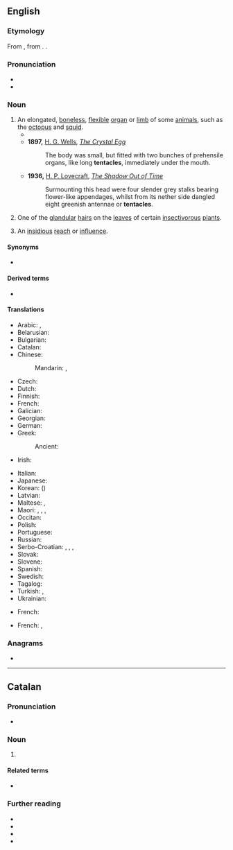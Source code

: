 ==English==
{{wikipedia}}

===Etymology===
From {{bor|en|NL.|tentāculum}}, from {{m|la|tentō}}. {{doublet|en|tentaculum}}.

===Pronunciation===
* {{IPA|en|/ˈtɛntəkəl/|/ˈtɛntɨkəl/}}
* {{audio|en|en-us-tentacle.ogg|Audio (US)}}

===Noun===
{{en-noun}}

# An elongated, [[boneless]], [[flexible]] [[organ]] or [[limb]] of some [[animal]]s, such as the [[octopus]] and [[squid]].
#* {{RQ:Verne Twenty Thousand Leagues|The “Devil Fish.”—Terrible Encounter.—Crushed to Death in the Arms of a Monster.—Ned Land saved by the Captain.—“Only Revenge”.|274|502|With one blow of the axe, Captain Nemo cut this formidable '''tentacle''', that slid wriggling down the ladder.}}
#* '''1897,''' [[s:Author:H._G._Wells|H. G. Wells]], ''[[s:The_Crystal_Egg|The Crystal Egg]]''
#*: The body was small, but fitted with two bunches of prehensile organs, like long '''tentacles''', immediately under the mouth.
#* '''1936,''' [[s:Author:Howard_Phillips_Lovecraft|H. P. Lovecraft]], ''[[s:The_Shadow_Out_of_Time/Chapter_4|The Shadow Out of Time]]''
#*: Surmounting this head were four slender grey stalks bearing flower-like appendages, whilst from its nether side dangled eight greenish antennae or '''tentacles'''.
# {{lb|en|botany}} One of the [[glandular]] [[hair]]s on the [[leaf|leaves]] of certain [[insectivorous]] [[plant]]s.
# {{lb|en|figurative}} An [[insidious]] [[reach]] or [[influence]].
#: {{ux|en|the '''tentacles''' of the criminal underworld}}

====Synonyms====
* {{l|en|tentaculum}}

====Derived terms====
* {{l|en|tentacular}}

====Translations====
{{trans-top|elongated, boneless, flexible appendage}}
* Arabic: {{t|ar|مِجَس|m}}, {{t|ar|لامِس|m}}
* Belarusian: {{t|be|шчу́пальца|n}}
* Bulgarian: {{t+|bg|пипа́ло|n}}
* Catalan: {{t+|ca|tentacle|m}}
* Chinese:
*: Mandarin: {{t+|cmn|觸手|sc=Hani}}, {{t+|cmn|触手|tr=chùshǒu|sc=Hani}}
* Czech: {{t+|cs|chapadlo|n}}
* Dutch: {{t+|nl|tentakel|m}}
* Finnish: {{t+|fi|lonkero}}
* French: {{t+|fr|tentacule|m}}
* Galician: {{t|gl|tentáculo|m}}
* Georgian: {{t|ka|საცეცი|sc=Geor}}
* German: {{t+|de|Tentakel|m}}
* Greek: {{t+|el|πλοκάμι|n}}
*: Ancient: {{t|grc|ὄστλιγξ|f}}
* Irish: {{t|ga|adharcán|m}}
{{trans-mid}}
* Italian: {{t+|it|tentacolo|m}}
* Japanese: {{t|ja|触手|tr=しょくしゅ, shokushu|sc=Jpan}}
* Korean: {{t+|ko|촉수}} ({{t+|ko|觸手}})
* Latvian: {{t|lv|tausteklis|m}}
* Maltese: {{t|mt|saba'|m}}, {{t|mt|seba'|m}}
* Maori: {{t|mi|kāwai}}, {{t|mi|wekeweke}}, {{t|mi|ngongotua}}, {{t|mi|patapata}}
* Occitan: {{t|oc|tentacul|m}}
* Polish: {{t|pl|macka|f}}
* Portuguese: {{t+|pt|tentáculo|m}}
* Russian: {{t+|ru|щу́пальце|n}}
* Serbo-Croatian: {{t+|sh|pipak|m}}, {{t|sh|pipaljka|f}}, {{t|sh|пипак|m}}, {{t|sh|пипаљка|f}}
* Slovak: {{t|sk|chápadlo|n}}
* Slovene: {{t|sl|lovka|f}}
* Spanish: {{t|es|tentáculo|m}}
* Swedish: {{t+|sv|tentakel|c}}
* Tagalog: {{t|tl|galamay}}
* Turkish: {{t+|tr|dokunaç}}, {{t|tr|tentakül}}
* Ukrainian: {{t|uk|щу́пальце|n}}
{{trans-bottom}}

{{trans-top|glandular hairs on leaves}}
* French: {{t+|fr|tentacule|m}}
{{trans-mid}}
{{trans-bottom}}

{{trans-top|insidious reach or influence}}
* French: {{t+|fr|tentacule|m}}, {{t+|fr|pieuvre|f}}
{{trans-mid}}
{{trans-bottom}}

===Anagrams===
* {{anagrams|en|a=aceelntt|ectental|electant}}

----

==Catalan==

===Pronunciation===
* {{ca-IPA}}

===Noun===
{{ca-noun|m}}

# {{l|en|tentacle}}

====Related terms====
* {{l|ca|tentacular}}

===Further reading===
* {{R:IEC2}}
* {{R:GDLC}}
* {{R:DNV}}
* {{R:DCVB}}